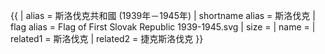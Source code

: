 {{ {{{1<noinclude>|country showdata</noinclude>}}}
| alias = 斯洛伐克共和國 (1939年－1945年)
| shortname alias = 斯洛伐克
| flag alias = Flag of First Slovak Republic 1939-1945.svg
| size = {{{size|}}}
| name = {{{name|}}}
<noinclude>
| related1 = 斯洛伐克
| related2 = 捷克斯洛伐克
</noinclude>
}}